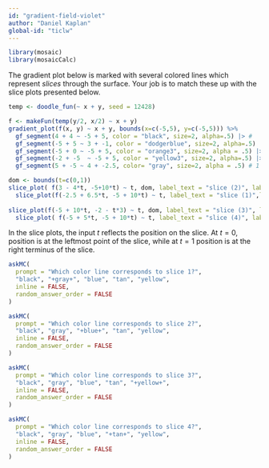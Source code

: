```yaml
---
id: "gradient-field-violet"
author: "Daniel Kaplan"
global-id: "ticlw"
---
```


```r

library(mosaic)
library(mosaicCalc)
```


The gradient plot below is marked with several colored lines which represent *slices* through the surface. Your job is to match these up with the slice plots presented below.

```r
temp <- doodle_fun(~ x + y, seed = 12428)

f <- makeFun(temp(y/2, x/2) ~ x + y)
gradient_plot(f(x, y) ~ x + y, bounds(x=c(-5,5), y=c(-5,5))) %>%
  gf_segment(4 + 4 ~ -5 + 5, color = "black", size=2, alpha=.5) |> # 
  gf_segment(-5 + 5 ~ 3 + -1, color = "dodgerblue", size=2, alpha=.5) |> #2
  gf_segment(-5 + 0 ~ -5 + 5, color = "orange3", size=2, alpha = .5) |> #4
  gf_segment(-2 + -5  ~ -5 + 5, color = "yellow3", size=2, alpha=.5) |> # 3
  gf_segment(5 + -5 ~ 4 + -2.5, color= "gray", size=2, alpha = .5) # 1
```


```r
dom <- bounds(t=c(0,1))
slice_plot( f(3 - 4*t, -5+10*t) ~ t, dom, label_text = "slice (2)", label_x=.9) %>%
  slice_plot(f(-2.5 + 6.5*t, -5 + 10*t) ~ t, label_text = "slice (1)",label_x=.8)
  
slice_plot(f(-5 + 10*t, -2 - t*3) ~ t, dom, label_text = "slice (3)", label_x = 3 ) %>%
  slice_plot( f(-5 + 5*t, -5 + 10*t) ~ t, label_text = "slice (4)", label_x=.3) 
```

In the slice plots, the input $t$ reflects the position on the slice. At $t=0$, position is at the leftmost point of the slice, while at $t=1$ position is at the right terminus of the slice.


```r
askMC(
  prompt = "Which color line corresponds to slice 1?",
  "black", "+gray+", "blue", "tan", "yellow",
  inline = FALSE,
  random_answer_order = FALSE
)
```

```r
askMC(
  prompt = "Which color line corresponds to slice 2?",
  "black", "gray", "+blue+", "tan", "yellow",
  inline = FALSE,
  random_answer_order = FALSE
)
```

```r
askMC(
  prompt = "Which color line corresponds to slice 3?",
  "black", "gray", "blue", "tan", "+yellow+",
  inline = FALSE,
  random_answer_order = FALSE
)
```

```r
askMC(
  prompt = "Which color line corresponds to slice 4?",
  "black", "gray", "blue", "+tan+", "yellow",
  inline = FALSE,
  random_answer_order = FALSE
)
```

